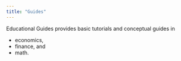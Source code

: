 ```yaml
---
title: "Guides"
---
```


Educational Guides provides basic tutorials and conceptual guides in 

- economics, 
- finance, and 
- math.
